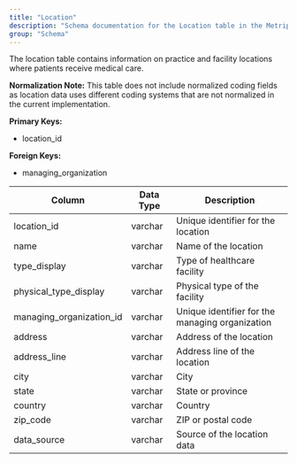 ```yaml
---
title: "Location"
description: "Schema documentation for the Location table in the Metriport data model"
group: "Schema"
---
```


The location table contains information on practice and facility locations where patients receive medical care.

**Normalization Note:**
This table does not include normalized coding fields as location data uses different coding systems that are not normalized in the current implementation.

**Primary Keys:**
* location_id

**Foreign Keys:**
* managing_organization

| Column | Data Type | Description |
| ------ | --------- | ----------- |
| location_id | varchar | Unique identifier for the location |
| name | varchar | Name of the location |
| type_display | varchar | Type of healthcare facility |
| physical_type_display | varchar | Physical type of the facility |
| managing_organization_id | varchar | Unique identifier for the managing organization |
| address | varchar | Address of the location |
| address_line | varchar | Address line of the location |
| city | varchar | City |
| state | varchar | State or province |
| country | varchar | Country |
| zip_code | varchar | ZIP or postal code |
| data_source | varchar | Source of the location data |
